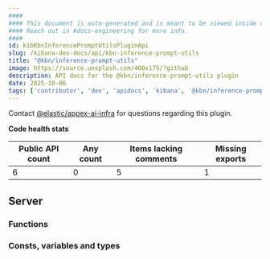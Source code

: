 ```yaml
---
####
#### This document is auto-generated and is meant to be viewed inside our experimental, new docs system.
#### Reach out in #docs-engineering for more info.
####
id: kibKbnInferencePromptUtilsPluginApi
slug: /kibana-dev-docs/api/kbn-inference-prompt-utils
title: "@kbn/inference-prompt-utils"
image: https://source.unsplash.com/400x175/?github
description: API docs for the @kbn/inference-prompt-utils plugin
date: 2025-10-06
tags: ['contributor', 'dev', 'apidocs', 'kibana', '@kbn/inference-prompt-utils']
---
```




Contact [@elastic/appex-ai-infra](https://github.com/orgs/elastic/teams/appex-ai-infra) for questions regarding this plugin.

**Code health stats**

| Public API count  | Any count | Items lacking comments | Missing exports |
|-------------------|-----------|------------------------|-----------------|
| 6 | 0 | 5 | 1 |

## Server

### Functions
<DocDefinitionList data={kbnInferencePromptUtilsObj.server.functions}/>

### Consts, variables and types
<DocDefinitionList data={kbnInferencePromptUtilsObj.server.misc}/>

